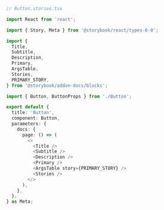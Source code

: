 ```ts
// Button.stories.tsx

import React from 'react';

import { Story, Meta } from '@storybook/react/types-6-0';

import {
  Title,
  Subtitle,
  Description,
  Primary,
  ArgsTable,
  Stories,
  PRIMARY_STORY,
} from '@storybook/addon-docs/blocks';

import { Button, ButtonProps } from './Button';

export default {
  title: 'Button',
  component: Button,
  parameters: {
    docs: {
      page: () => (
        <>
          <Title />
          <Subtitle />
          <Description />
          <Primary />
          <ArgsTable story={PRIMARY_STORY} />
          <Stories />
        </>
      ),
    },
  },
} as Meta;
```
